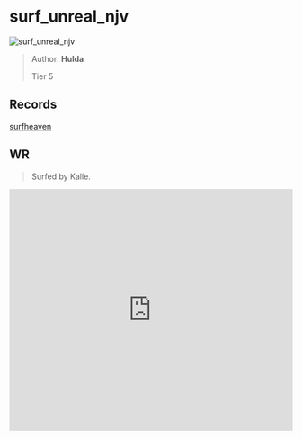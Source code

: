 
# surf_unreal_njv

![surf_unreal_njv](https://raw.githubusercontent.com/Sayt123/SurfMapPics/Maps-and-bonuses/csgo/surf_unreal_njv.jpg)

> Author: **Hulda**
>
> Tier 5

## Records

[surfheaven](https://surfheaven.eu/map/surf_unreal_njv)

## WR

> Surfed by Kalle.

<iframe
width="100%"
height="430"
src="https://www.youtube.com/embed/0Wm6rSQk3Po"
frameborder="0"
allow="accelerometer; autoplay; clipboard-write; encrypted-media; gyroscope; picture-in-picture"
allowFullScreen
/>

```md

[Surf Timer] - k๑ﭥlle | κѕғ finished in 01:01:36 (WR -00:00:16). Improving by 00:00:72
[Surf Timer] - k๑ﭥlle | κѕғ beat the map record! Rank: 1/235


```
                